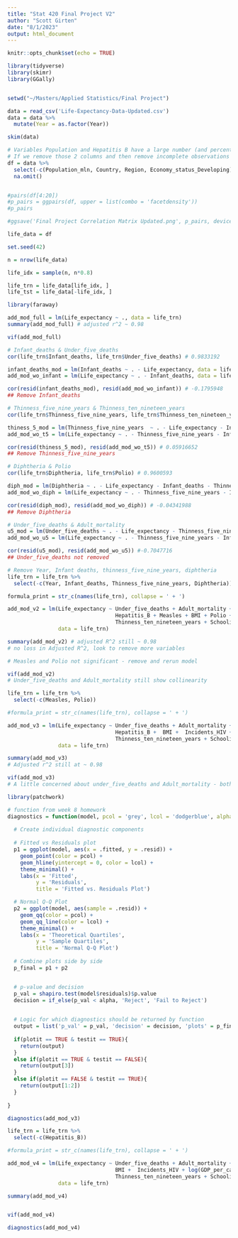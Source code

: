 ```yaml
---
title: "Stat 420 Final Project V2"
author: "Scott Girten"
date: "8/1/2023"
output: html_document
---
```


```r
knitr::opts_chunk$set(echo = TRUE)
```

```r
library(tidyverse)
library(skimr)
library(GGally)


setwd("~/Masters/Applied Statistics/Final Project")

data = read_csv('Life-Expectancy-Data-Updated.csv')
data = data %>% 
  mutate(Year = as.factor(Year))

skim(data)

# Variables Population and Hepatitis B have a large number (and percent) of missing values
# If we remove those 2 columns and then remove incomplete observations - we are left with 2226/2848 records
df = data %>% 
  select(-c(Population_mln, Country, Region, Economy_status_Developing)) %>% # Year,
  na.omit()


#pairs(df[4:20])
#p_pairs = ggpairs(df, upper = list(combo = 'facetdensity'))
#p_pairs

#ggsave('Final Project Correlation Matrix Updated.png', p_pairs, device = 'png', bg = 'white', width = 20, height = 12)

```

```r
life_data = df

set.seed(42)

n = nrow(life_data)

life_idx = sample(n, n*0.8)

life_trn = life_data[life_idx, ]
life_tst = life_data[-life_idx, ]
```

```r
library(faraway)

add_mod_full = lm(Life_expectancy ~ ., data = life_trn)
summary(add_mod_full) # adjusted r^2 ~ 0.98


```

```r

vif(add_mod_full)

```

```r

# Infant_deaths & Under_five_deaths
cor(life_trn$Infant_deaths, life_trn$Under_five_deaths) # 0.9833192

infant_deaths_mod = lm(Infant_deaths ~ . - Life_expectancy, data = life_trn)
add_mod_wo_infant = lm(Life_expectancy ~ . - Infant_deaths, data = life_trn)

cor(resid(infant_deaths_mod), resid(add_mod_wo_infant)) # -0.1795948
## Remove Infant_deaths

```

```r
# Thinness_five_nine_years & Thinness_ten_nineteen_years
cor(life_trn$Thinness_five_nine_years, life_trn$Thinness_ten_nineteen_years) # 0.9551548

thiness_5_mod = lm(Thinness_five_nine_years  ~ . - Life_expectancy - Infant_deaths, data = life_trn)
add_mod_wo_t5 = lm(Life_expectancy ~ . - Thinness_five_nine_years - Infant_deaths, data = life_trn)

cor(resid(thiness_5_mod), resid(add_mod_wo_t5)) # 0.05916652
## Remove Thinness_five_nine_years
```

```r

# Diphtheria & Polio
cor(life_trn$Diphtheria, life_trn$Polio) # 0.9600593

diph_mod = lm(Diphtheria ~ . - Life_expectancy - Infant_deaths - Thinness_five_nine_years, data = life_trn)
add_mod_wo_diph = lm(Life_expectancy ~ . - Thinness_five_nine_years - Infant_deaths - Thinness_five_nine_years - Diphtheria, data = life_trn)

cor(resid(diph_mod), resid(add_mod_wo_diph)) # -0.04341988
## Remove Diphtheria

```

```r
# Under_five_deaths & Adult_mortality
u5_mod = lm(Under_five_deaths ~ . - Life_expectancy - Thinness_five_nine_years - Infant_deaths - Thinness_five_nine_years - Diphtheria, data = life_trn)
add_mod_wo_u5 = lm(Life_expectancy ~ . - Thinness_five_nine_years - Infant_deaths - Thinness_five_nine_years - Diphtheria - Under_five_deaths, data = life_trn)

cor(resid(u5_mod), resid(add_mod_wo_u5)) #-0.7047716
## Under_five_deaths not removed


```

```r
# Remove Year, Infant deaths, thinness_five_nine_years, diphtheria
life_trn = life_trn %>% 
  select(-c(Year, Infant_deaths, Thinness_five_nine_years, Diphtheria))

formula_print = str_c(names(life_trn), collapse = ' + ')

add_mod_v2 = lm(Life_expectancy ~ Under_five_deaths + Adult_mortality + Alcohol_consumption + 
                                  Hepatitis_B + Measles + BMI + Polio + Incidents_HIV + GDP_per_capita + 
                                  Thinness_ten_nineteen_years + Schooling + Economy_status_Developed,
                data = life_trn)

summary(add_mod_v2) # adjusted R^2 still ~ 0.98
# no loss in Adjusted R^2, look to remove more variables

# Measles and Polio not significant - remove and rerun model

```

```r

vif(add_mod_v2)
# Under_five_deaths and Adult_mortality still show collinearity

```


```r
life_trn = life_trn %>% 
  select(-c(Measles, Polio))

#formula_print = str_c(names(life_trn), collapse = ' + ')

add_mod_v3 = lm(Life_expectancy ~ Under_five_deaths + Adult_mortality + Alcohol_consumption + 
                                  Hepatitis_B +  BMI +  Incidents_HIV + GDP_per_capita + 
                                  Thinness_ten_nineteen_years + Schooling + Economy_status_Developed,
                data = life_trn)

summary(add_mod_v3)
# Adjusted r^2 still at ~ 0.98
```

```r
vif(add_mod_v3)
# A little concerned about under_five_deaths and Adult_mortality - both are strongly negatively correlated with life expectancy
```

```r
library(patchwork)

# function from week 8 homework
diagnostics = function(model, pcol = 'grey', lcol = 'dodgerblue', alpha = 0.05, plotit = TRUE, testit = TRUE){
  
  # Create individual diagnostic components
  
  # Fitted vs Residuals plot
  p1 = ggplot(model, aes(x = .fitted, y = .resid)) +
    geom_point(color = pcol) +
    geom_hline(yintercept = 0, color = lcol) +
    theme_minimal() +
    labs(x = 'Fitted',
         y = 'Residuals',
         title = 'Fitted vs. Residuals Plot')

  # Normal Q-Q Plot
  p2 = ggplot(model, aes(sample = .resid)) +
    geom_qq(color = pcol) +
    geom_qq_line(color = lcol) +
    theme_minimal() +
    labs(x = 'Theoretical Quartiles',
         y = 'Sample Quartiles',
         title = 'Normal Q-Q Plot')
  
  # Combine plots side by side
  p_final = p1 + p2


  # p-value and decision 
  p_val = shapiro.test(model$residuals)$p.value
  decision = if_else(p_val < alpha, 'Reject', 'Fail to Reject')

  
  # Logic for which diagnostics should be returned by function
  output = list('p_val' = p_val, 'decision' = decision, 'plots' = p_final)
  
  if(plotit == TRUE & testit == TRUE){
    return(output)
  }
  else if(plotit == TRUE & testit == FALSE){
    return(output[3])
  }
  else if(plotit == FALSE & testit == TRUE){
    return(output[1:2])
  }
  
}

diagnostics(add_mod_v3)

```


```r
life_trn = life_trn %>% 
  select(-c(Hepatitis_B))

#formula_print = str_c(names(life_trn), collapse = ' + ')

add_mod_v4 = lm(Life_expectancy ~ Under_five_deaths + Adult_mortality + Alcohol_consumption + 
                                  BMI +  Incidents_HIV + log(GDP_per_capita) + 
                                  Thinness_ten_nineteen_years + Schooling + Economy_status_Developed,
                data = life_trn)

summary(add_mod_v4)



```

```r
vif(add_mod_v4)

```

```r

diagnostics(add_mod_v4)

```

